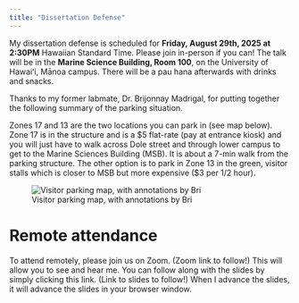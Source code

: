 ```yaml
---
title: "Dissertation Defense"
---
```


My dissertation defense is scheduled for **Friday, August 29th, 2025 at 2:30PM** Hawaiian Standard Time. Please join in-person if you can! The talk will be in the **Marine Science Building, Room 100**, on the University of Hawaiʻi, Mānoa campus. There will be a pau hana afterwards with drinks and snacks. 

Thanks to my former labmate, Dr. Brijonnay Madrigal, for putting together the following summary of the parking situation.

Zones 17 and 13 are the two locations you can park in (see map below). Zone 17 is in the structure and is a $5 flat-rate (pay at entrance kiosk) and you will just have to walk across Dole street and through lower campus to get to the Marine Sciences Building (MSB). It is about a 7-min walk from the parking structure. The other option is to park in Zone 13 in the green, visitor stalls which is closer to MSB but more expensive ($3 per 1/2 hour).

![Visitor parking map, with annotations by Bri](visitorPermitZonesMap_BM.png)

# Remote attendance

To attend remotely, please join us on Zoom. (Zoom link to follow!) This will allow you to see and hear me. You can follow along with the slides by simply clicking this link. (Link to slides to follow!) When I advance the slides, it will advance the slides in your browser window.